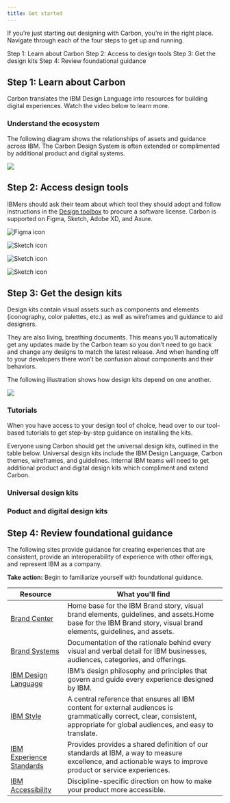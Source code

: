 ```yaml
---
title: Get started
---
```


<PageDescription>

If you’re just starting out designing with Carbon, you’re in the right place. Navigate through each
of the four steps to get up and running.

</PageDescription>

<AnchorLinks>
  <AnchorLink>Step 1: Learn about Carbon</AnchorLink>
  <AnchorLink>Step 2: Access to design tools</AnchorLink>
  <AnchorLink>Step 3: Get the design kits</AnchorLink>
  <AnchorLink>Step 4: Review foundational guidance</AnchorLink>
</AnchorLinks>

## Step 1: Learn about Carbon

Carbon translates the IBM Design Language into resources for building digital experiences. Watch the
video below to learn more.

### Understand the ecosystem

The following diagram shows the relationships of assets and guidance across IBM. The Carbon Design
System is often extended or complimented by additional product and digital systems.

<Image src="/designing/get-started/CarbonEcosystem.png" />

## Step 2: Access design tools

IBMers should ask their team about which tool they should adopt and follow instructions in the
[Design toolbox]() to procure a software license. Carbon is supported on Figma, Sketch, Adobe XD,
and Axure.

<Row className="resource-card-group">
<Column colMd={4} colLg={4} noGutterSm>
    <ResourceCard
      subTitle="Get Figma"
      aspectRatio="2:1"
      actionIcon="launch"
      href="https://gatsby.carbondesignsystem.com"
      >

![Figma icon](/designing/get-started/figma.svg)

  </ResourceCard>
</Column>
<Column colMd={4} colLg={4} noGutterSm>
    <ResourceCard
      subTitle="Get Sketch"
      actionIcon="launch"
      aspectRatio="2:1"
      href="https://gatsby.carbondesignsystem.com"
      >

![Sketch icon](/designing/get-started/sketch.svg)

  </ResourceCard>
</Column>
<Column colMd={4} colLg={4} noGutterSm>
    <ResourceCard
      subTitle="Get Adobe XD"
      aspectRatio="2:1"
      actionIcon="launch"
      href="https://gatsby.carbondesignsystem.com"
      >

![Sketch icon](/mdx/sketch-icon.png)

  </ResourceCard>
</Column>
<Column colMd={4} colLg={4} noGutterSm>
    <ResourceCard
      subTitle="Get Axure"
      aspectRatio="2:1"
      actionIcon="launch"
      href="https://gatsby.carbondesignsystem.com"
      >

![Sketch icon](/mdx/sketch-icon.png)

  </ResourceCard>
</Column>
</Row>

## Step 3: Get the design kits

Design kits contain visual assets such as components and elements (iconography, color palettes,
etc.) as well as wireframes and guidance to aid designers.

They are also living, breathing documents. This means you’ll automatically get any updates made by
the Carbon team so you don’t need to go back and change any designs to match the latest release. And
when handing off to your developers there won’t be confusion about components and their behaviors.

The following illustration shows how design kits depend on one another.

<Image src="/designing/get-started/KitDependancy.png" />

### Tutorials

When you have access to your design tool of choice, head over to our tool-based tutorials to get
step-by-step guidance on installing the kits.

Everyone using Carbon should get the universal design kits, outlined in the table below. Universal
design kits include the IBM Design Language, Carbon themes, wireframes, and guidelines. Internal IBM
teams will need to get additional product and digital design kits which compliment and extend
Carbon.

### Universal design kits

### Poduct and digital design kits

## Step 4: Review foundational guidance

The following sites provide guidance for creating experiences that are consistent, provide an
interoperability of experience with other offerings, and represent IBM as a company.

**Take action:** Begin to familiarize yourself with foundational guidance.

| **Resource**                 | **What you'll find**                                                                                                                                                          |
| ---------------------------- | ----------------------------------------------------------------------------------------------------------------------------------------------------------------------------- |
| [Brand Center]()             | Home base for the IBM Brand story, visual brand elements, guidelines, and assets.Home base for the IBM Brand story, visual brand elements, guidelines, and assets.            |
| [Brand Systems]()            | Documentation of the rationale behind every visual and verbal detail for IBM businesses, audiences, categories, and offerings.                                                |
| [IBM Design Language]()      | IBM’s design philosophy and principles that govern and guide every experience designed by IBM.                                                                                |
| [IBM Style]()                | A central reference that ensures all IBM content for external audiences is grammatically correct, clear, consistent, appropriate for global audiences, and easy to translate. |
| [IBM Experience Standards]() | Provides provides a shared definition of our standards at IBM, a way to measure excellence, and actionable ways to improve product or service experiences.                    |
| [IBM Accessibility]()        | Discipline-specific direction on how to make your product more accessible.                                                                                                    |
